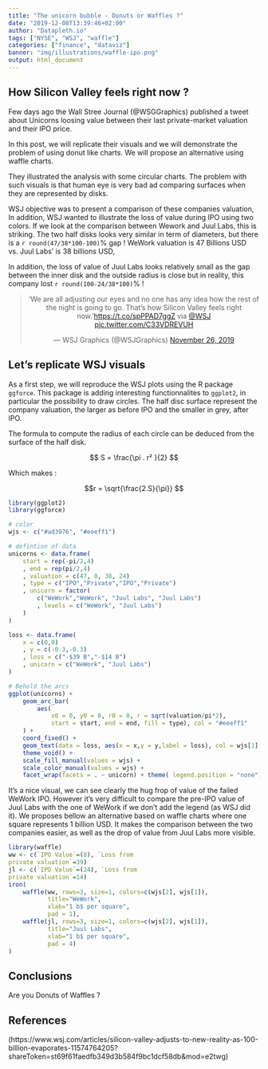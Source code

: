 ```yaml
---
title: "The unicorn bubble - Donuts or Waffles ?"
date: "2019-12-08T13:39:46+02:00"
author: "Datapleth.io"
tags: ["NYSE", "WSJ", "waffle"]
categories: ["finance", "dataviz"]
banner: "img/illustrations/waffle-ipo.png"
output: html_document
---
```




## How Silicon Valley feels right now ?

Few days ago the Wall Stree Journal (@WSGGraphics) published a tweet about 
Unicorns loosing value between their last private-market valuation and their
IPO price. 

In this post, we will replicate their visuals and we will demonstrate the 
problem of using donut like charts. We will propose an alternative using
waffle charts.

They illustrated the analysis with some circular charts. The problem with such
visuals is that human eye is very bad ad comparing surfaces when they are 
represented by disks.

WSJ objective was to present a comparison of these companies valuation, 
In addition, WSJ wanted to illustrate the loss of value during IPO
using two colors. If we look at the comparison between Wework
and Juul Labs, this is striking. The two half disks looks very similar in term
of diameters, but there is a `r round(47/38*100-100)`% gap ! WeWork valuation is
47 Billions USD vs. Juul Labs' is 38 billions USD,

In addition, the loss of value of Juul Labs looks relatively small as the gap 
between the inner disk and the outside radius is close but in reality, this
company lost `r round(100-24/38*100)`% !


<center>
<blockquote class="twitter-tweet"><p lang="en" dir="ltr">‘We are all adjusting our eyes and no one has any idea how the rest of the night is going to go. That’s how Silicon Valley feels right now.’<a href="https://t.co/spPPAD7ggZ">https://t.co/spPPAD7ggZ</a> via <a href="https://twitter.com/WSJ?ref_src=twsrc%5Etfw">@WSJ</a> <a href="https://t.co/C33VDREVUH">pic.twitter.com/C33VDREVUH</a></p>&mdash; WSJ Graphics (@WSJGraphics) <a href="https://twitter.com/WSJGraphics/status/1199347440559648774?ref_src=twsrc%5Etfw">November 26, 2019</a></blockquote> <script async src="https://platform.twitter.com/widgets.js" charset="utf-8"></script>
</center>


## Let's replicate WSJ visuals

As a first step, we will reproduce the WSJ plots using the R package `ggforce`.
This package is adding interesting functionnalites to `ggplot2`, in particular
the possibility to draw circles. The half disc surface represent the company
valuation, the larger as before IPO and the smaller in grey, after IPO.

The formula to compute the radius of each circle can be deduced from the surface
of the half disk.

$$ S = \frac{\pi . r² }{2} $$  

Which makes :

$$r = \sqrt{\frac{2.S}{\pi}} $$



```r
library(ggplot2)
library(ggforce)

# color 
wjs <- c("#ad3976", "#eeeff1")

# defintion of data
unicorns <- data.frame(
    start = rep(-pi/2,4)
    , end = rep(pi/2,4)
    , valuation = c(47, 8, 38, 24)
    , type = c("IPO","Private","IPO","Private")
    , unicorn = factor(
        c("WeWork","WeWork", "Juul Labs", "Juul Labs")
        , levels = c("WeWork", "Juul Labs")
    )
)

loss <- data.frame(
    x = c(0,0)
    , y = c(-0.3,-0.3)
    , loss = c("-$39 B","-$14 B")
    , unicorn = c("WeWork", "Juul Labs")
)

# Behold the arcs
ggplot(unicorns) +
    geom_arc_bar(
        aes(
            x0 = 0, y0 = 0, r0 = 0, r = sqrt(valuation/pi*2),
            start = start, end = end, fill = type), col = "#eeeff1"
    ) + 
    coord_fixed() +
    geom_text(data = loss, aes(x = x,y = y,label = loss), col = wjs[1], fontface = "bold") +
    theme_void() +
    scale_fill_manual(values = wjs) +
    scale_color_manual(values = wjs) +
    facet_wrap(facets = . ~ unicorn) + theme( legend.position = "none")

```


It's a nice visual, we can see clearly the hug frop of value of the failed 
WeWork IPO. However it's very difficult to compare the pre-IPO value of Juul 
Labs with the one of WeWork if we don't add the legend (as WSJ did it). We
proposes bellow an alternative based on waffle charts where one square 
represents 1 billion USD. It makes the comparison between the two companies 
easier, as well as the drop of value from Juul Labs more visible.


```r
library(waffle)
ww <- c(`IPO Value`=(8), `Loss from
private valuation`=39)
jl <- c(`IPO Value`=(24), `Loss from
private valuation`=14)
iron(
    waffle(ww, rows=3, size=1, colors=c(wjs[2], wjs[1]), 
           title="WeWork", 
           xlab="1 b$ per square",
           pad = 1),
    waffle(jl, rows=3, size=1, colors=c(wjs[2], wjs[1]), 
           title="Juul Labs", 
           xlab="1 b$ per square",
           pad = 4)
)
```


## Conclusions

Are you Donuts of Waffles ?


## References

(https://www.wsj.com/articles/silicon-valley-adjusts-to-new-reality-as-100-billion-evaporates-11574764205?shareToken=st69f61faedfb349d3b584f9bc1dcf58db&mod=e2twg)